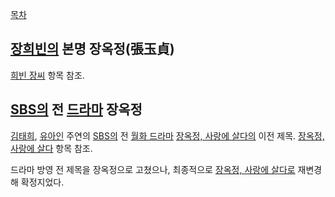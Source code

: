 [[목차]]

== [[장희빈]]의 본명 장옥정(張玉貞) ==
[[희빈 장씨]] 항목 참조.

== [[SBS]]의 전 [[드라마#s-2|드라마]] 장옥정 ==
[[김태희]], [[유아인]] 주연의 [[SBS]]의 전 [[월화 드라마]] [[장옥정, 사랑에 살다]]의 이전 제목. [[장옥정, 사랑에 살다]] 항목 참조.

드라마 방영 전 제목을 장옥정으로 고쳤으나, 최종적으로 [[장옥정, 사랑에 살다]]로 재변경해 확정지었다.
